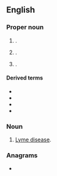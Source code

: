 {{also|lyme}}
==English==

===Proper noun===
{{en-proper noun}}

# {{place|en|town|co/New London County|s/Connecticut|c/USA}}.
# {{place|en|town|co/Grafton County|s/New Hampshire|c/USA}}.
# {{place|en|town|co/Jefferson County|s/New York|c/USA}}.

====Derived terms====
* {{l|en|Lyme disease}}
* {{l|en|Lyme Regis}}
* {{l|en|Newcastle-under-Lyme}}
* {{l|en|Old Lyme}}

===Noun===
{{en-noun|-}}

# {{lb|en|informal}} [[Lyme disease]].

===Anagrams===
* {{anagrams|en|a=elmy|Emly|elmy|myel-|yelm|ylem}}